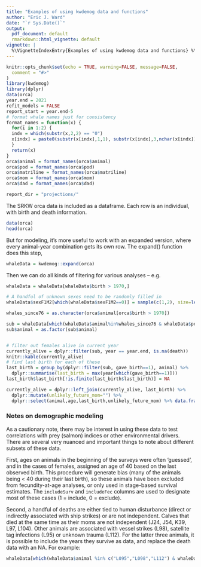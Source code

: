 ```yaml
---
title: "Examples of using kwdemog data and functions"
author: "Eric J. Ward"
date: "`r Sys.Date()`"
output:
  pdf_document: default
  rmarkdown::html_vignette: default
vignette: |
  %\VignetteIndexEntry{Examples of using kwdemog data and functions} %\VignetteEngine{knitr::rmarkdown} \usepackage[utf8]{inputenc}
---
```



```r
knitr::opts_chunk$set(echo = TRUE, warning=FALSE, message=FALSE,
  comment = "#>"
)
library(kwdemog)
library(dplyr)
data(orca)
year.end = 2021
refit_models = FALSE
report_start = year.end-5
# format whale names just for consistency
format_names = function(x) {
  for(i in 1:2) {
  indx = which(substr(x,2,2) == "0")
  x[indx] = paste0(substr(x[indx],1,1), substr(x[indx],3,nchar(x[indx])))
  }
  return(x)
}
orca$animal = format_names(orca$animal)
orca$pod = format_names(orca$pod)
orca$matriline = format_names(orca$matriline)
orca$mom = format_names(orca$mom)
orca$dad = format_names(orca$dad)

report_dir = "projections/"
```

The SRKW orca data is included as a dataframe. Each row is an individual, with birth and death information.  
```r
data(orca)
head(orca)
```

But for modeling, it's more useful to work with an expanded version, where every animal-year combination gets its own row.  The expand() function does this step, 

```r
whaleData = kwdemog::expand(orca)
```

Then we can do all kinds of filtering for various analyses -- e.g. 
```r
whaleData = whaleData[whaleData$birth > 1970,]

# A handful of unknown sexes need to be randomly filled in
whaleData$sexF1M2[which(whaleData$sexF1M2==0)] = sample(c(1,2), size=length(which(whaleData$sexF1M2==0)), replace=T)

whales_since76 = as.character(orca$animal[orca$birth > 1970])

sub = whaleData[which(whaleData$animal%in%whales_since76 & whaleData$population=="SRKW" & !is.na(whaleData$gave_birth) & whaleData$sexF1M2=="1" & whaleData$age>=10 & whaleData$age< 43), ]
sub$animal = as.factor(sub$animal)


# filter out females alive in current year
currently_alive = dplyr::filter(sub, year == year.end, is.na(death))
knitr::kable(currently_alive)
# find last birth for each of these
last_birth = group_by(dplyr::filter(sub, gave_birth==1), animal) %>% 
  dplyr::summarise(last_birth = max(year[which(gave_birth==1)]))
last_birth$last_birth[!is.finite(last_birth$last_birth)] = NA

currently_alive = dplyr::left_join(currently_alive, last_birth) %>% 
  dplyr::mutate(unlikely_future_mom="") %>%
  dplyr::select(animal,age,last_birth,unlikely_future_mom) %>% data.frame()

```

### Notes on demographic modeling 

As a cautionary note, there may be interest in using these data to test correlations with prey (salmon) indices or other environmental drivers. There are several very nuanced and important things to note about different subsets of these data. 

First, ages on animals in the beginning of the surveys were often 'guessed', and in the cases of females, assigned an age of 40 based on the last observed birth. This procedure will generate bias (many of the animals being < 40 during their last birth), so these animals have been excluded from fecundity-at-age analyses, or only used in stage-based survival estimates. The `includeSurv` and `includeFec` columns are used to designate most of these cases (1 = include, 0 = exclude).

Second, a handful of deaths are either tied to human disturbance (direct or indirectly associated with ship strikes) or are not independent. Calves that died at the same time as their moms are not independent (J24, J54, K39, L97, L104). Other animals are associated with vessel strikes (L98), satellite tag infections (L95) or unknown trauma (L112). For the latter three animals, it is possible to include the years they survive as data, and replace the death data with an NA. For example:

```r
whaleData[which(whaleData$animal %in% c("L095","L098","L112") & whaleData$alive==0),] = NA
```


